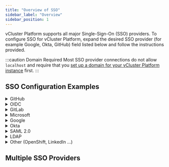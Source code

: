 ```yaml
---
title: "Overview of SSO"
sidebar_label: "Overview"
sidebar_position: 1
---
```




vCluster Platform supports all major Single-Sign-On (SSO) providers. To configure SSO for vCluster Platform, expand the
desired SSO provider (for example Google, Okta, GitHub) field listed below and follow the instructions
provided.

:::caution Domain Required
Most SSO provider connections do not allow `localhost` and require that you
[set up a domain for your vCluster Platform instance](./domain.mdx) first.
:::

## SSO Configuration Examples

<details>
  <summary>GitHub</summary>
  <PartialAuthGitHub />
</details>

<details>
  <summary>OIDC</summary>
  <PartialAuthOIDC />
</details>

<details>
  <summary>GitLab</summary>
  <PartialAuthGitLab />
</details>

<details>
  <summary>Microsoft</summary>
  <PartialAuthMicrosoft />
</details>

<details>
  <summary>Google</summary>
  <PartialAuthGoogle />
</details>

<details>
  <summary>Okta</summary>
  <PartialAuthOkta />
</details>

<details>
  <summary>SAML 2.0</summary>
  <PartialAuthSAML />
</details>

<details>
  <summary>LDAP</summary>
  <PartialAuthLDAP />
</details>

<details>
  <summary>Other (OpenShift, LinkedIn ...)</summary>
  <PartialAuthOther />
</details>

## Multiple SSO Providers

<PartialMultipleSSO />

